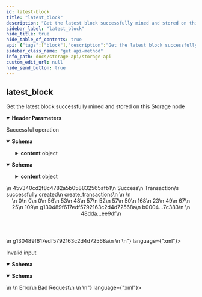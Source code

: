 ```yaml
---
id: latest-block
title: "latest_block"
description: "Get the latest block successfully mined and stored on this Storage node"
sidebar_label: "latest_block"
hide_title: true
hide_table_of_contents: true
api: {"tags":["block"],"description":"Get the latest block successfully mined and stored on this Storage node","operationId":"latestBlock","parameters":[{"in":"header","name":"x-request-id","required":true,"description":"An idempotent key for retrieving cached responses from the node","schema":{"type":"array","items":{"type":"string","example":"afac3a3dd8a04538934db1c20cc29767"}}}],"responses":{"200":{"description":"Successful operation","content":{"application/json":{"schema":{"type":"object","properties":{"id":{"type":"string","example":"45v340cd2f8c4782a5b058832565afb1","description":"The ID of the call, which corresponds to the x-request-id used in the header"},"status":{"type":"string","example":"Success","description":"The status of the call, which will be one of either \"Success\", \"Error\", or \"Pending\""},"reason":{"type":"string","example":"Transaction/s successfully created","description":"The reason for the status of the call. Most useful to debug errors"},"route":{"type":"string","example":"create_transactions","description":"The endpoint route that was called"},"content":{"type":"object","description":"The block itself. The header contains specific info about the block, while the transactions are stored as a separate property.","properties":{"block":{"type":"object","properties":{"header":{"type":"object","properties":{"version":{"type":"number"},"bits":{"type":"number"},"b_num":{"description":"The block number","type":"number"},"seed_value":{"type":"array","description":"The UNiCORN random number value, which is composed of both the UNiCORN witness and seed value for verification. The example array in this documentation is truncated for brevity.","items":{"example":[56,53,48,57,52,57,50]}},"nonce_and_mining_tx_hash":{"type":"array","items":{"example":[[168,23,49,67,25,109],"g130489f617edf5792163c2d4d72568a"]}},"previous_hash":{"type":"string","example":"b0004...7c383"},"txs_merkle_root_and_hash":{"type":"array","items":{"example":["","48dda...ee9df"]}}}},"transactions":{"type":"array","description":"A list of hashes for all transactions in this block","items":{"example":["g130489f617edf5792163c2d4d72568a"]}}}}}}},"title":"ResponseLatestBlock"}},"application/xml":{"schema":{"type":"object","properties":{"id":{"type":"string","example":"45v340cd2f8c4782a5b058832565afb1","description":"The ID of the call, which corresponds to the x-request-id used in the header"},"status":{"type":"string","example":"Success","description":"The status of the call, which will be one of either \"Success\", \"Error\", or \"Pending\""},"reason":{"type":"string","example":"Transaction/s successfully created","description":"The reason for the status of the call. Most useful to debug errors"},"route":{"type":"string","example":"create_transactions","description":"The endpoint route that was called"},"content":{"type":"object","description":"The block itself. The header contains specific info about the block, while the transactions are stored as a separate property.","properties":{"block":{"type":"object","properties":{"header":{"type":"object","properties":{"version":{"type":"number"},"bits":{"type":"number"},"b_num":{"description":"The block number","type":"number"},"seed_value":{"type":"array","description":"The UNiCORN random number value, which is composed of both the UNiCORN witness and seed value for verification. The example array in this documentation is truncated for brevity.","items":{"example":[56,53,48,57,52,57,50]}},"nonce_and_mining_tx_hash":{"type":"array","items":{"example":[[168,23,49,67,25,109],"g130489f617edf5792163c2d4d72568a"]}},"previous_hash":{"type":"string","example":"b0004...7c383"},"txs_merkle_root_and_hash":{"type":"array","items":{"example":["","48dda...ee9df"]}}}},"transactions":{"type":"array","description":"A list of hashes for all transactions in this block","items":{"example":["g130489f617edf5792163c2d4d72568a"]}}}}}}},"title":"ResponseLatestBlock"}}}},"400":{"description":"Invalid input","content":{"application/json":{"schema":{"type":"object","properties":{"id":{"type":"string","example":null},"status":{"type":"string","example":"Error"},"reason":{"type":"string","example":"Bad Request"},"route":{"type":"string","example":null},"content":{"type":"string","example":null}},"title":"ResponseBadRequest"}},"application/xml":{"schema":{"type":"object","properties":{"id":{"type":"string","example":null},"status":{"type":"string","example":"Error"},"reason":{"type":"string","example":"Bad Request"},"route":{"type":"string","example":null},"content":{"type":"string","example":null}},"title":"ResponseBadRequest"}}}}},"method":"get","path":"/latest_block","servers":[{"url":"http://49.12.234.10:3001","description":"Storage Node"}],"info":{"title":"Storage API","description":"The Storage node is responsible for storing the full blockchain history. \nOnce blocks are mined by the miners and sent to the Mempool nodes for validation, they are pushed on to the Storage nodes for long-term storage. \nAnybody is allowed to request a full history of the blockchain from the Storage nodes, but they are not required to keep such a history to participate in the network. ","contact":{"email":"byron.houwens@a-block.net"},"license":{"name":"GPL-3.0","url":"https://www.gnu.org/licenses/gpl-3.0.en.html"},"version":"1.0.0"},"postman":{"name":"latest_block","description":{"content":"Get the latest block successfully mined and stored on this Storage node","type":"text/plain"},"url":{"path":["latest_block"],"host":["{{baseUrl}}"],"query":[],"variable":[]},"header":[{"disabled":false,"description":{"content":"(Required) An idempotent key for retrieving cached responses from the node","type":"text/plain"},"key":"x-request-id","value":""},{"key":"Accept","value":"application/json"}],"method":"GET"}}
sidebar_class_name: "get api-method"
info_path: docs/storage-api/storage-api
custom_edit_url: null
hide_send_button: true
---
```



## latest_block



Get the latest block successfully mined and stored on this Storage node

<details style={{"marginBottom":"1rem"}} data-collapsed={false} open={true}><summary style={{}}><strong>Header Parameters</strong></summary><div><ul><ParamsItem className={"paramsItem"} param={{"in":"header","name":"x-request-id","required":true,"description":"An idempotent key for retrieving cached responses from the node","schema":{"type":"array","items":{"type":"string","example":"afac3a3dd8a04538934db1c20cc29767"}}}}></ParamsItem></ul></div></details><div><ApiTabs><TabItem label={"200"} value={"200"}><div>

Successful operation

</div><div><MimeTabs schemaType={"response"}><TabItem label={"application/json"} value={"application/json"}><SchemaTabs><TabItem label={"Schema"} value={"Schema"}><details style={{}} data-collapsed={false} open={true}><summary style={{"textAlign":"left"}}><strong>Schema</strong></summary><div style={{"textAlign":"left","marginLeft":"1rem"}}></div><ul style={{"marginLeft":"1rem"}}><SchemaItem collapsible={false} name={"id"} required={false} schemaName={"string"} qualifierMessage={undefined} schema={{"type":"string","example":"45v340cd2f8c4782a5b058832565afb1","description":"The ID of the call, which corresponds to the x-request-id used in the header"}}></SchemaItem><SchemaItem collapsible={false} name={"status"} required={false} schemaName={"string"} qualifierMessage={undefined} schema={{"type":"string","example":"Success","description":"The status of the call, which will be one of either \"Success\", \"Error\", or \"Pending\""}}></SchemaItem><SchemaItem collapsible={false} name={"reason"} required={false} schemaName={"string"} qualifierMessage={undefined} schema={{"type":"string","example":"Transaction/s successfully created","description":"The reason for the status of the call. Most useful to debug errors"}}></SchemaItem><SchemaItem collapsible={false} name={"route"} required={false} schemaName={"string"} qualifierMessage={undefined} schema={{"type":"string","example":"create_transactions","description":"The endpoint route that was called"}}></SchemaItem><SchemaItem collapsible={true} className={"schemaItem"}><details style={{}}><summary style={{}}><strong>content</strong><span style={{"opacity":"0.6"}}> object</span></summary><div style={{"marginLeft":"1rem"}}><div style={{"marginTop":".5rem","marginBottom":".5rem"}}>

The block itself. The header contains specific info about the block, while the transactions are stored as a separate property.

</div><SchemaItem collapsible={true} className={"schemaItem"}><details style={{}}><summary style={{}}><strong>block</strong><span style={{"opacity":"0.6"}}> object</span></summary><div style={{"marginLeft":"1rem"}}><SchemaItem collapsible={true} className={"schemaItem"}><details style={{}}><summary style={{}}><strong>header</strong><span style={{"opacity":"0.6"}}> object</span></summary><div style={{"marginLeft":"1rem"}}><SchemaItem collapsible={false} name={"version"} required={false} schemaName={"number"} qualifierMessage={undefined} schema={{"type":"number"}}></SchemaItem><SchemaItem collapsible={false} name={"bits"} required={false} schemaName={"number"} qualifierMessage={undefined} schema={{"type":"number"}}></SchemaItem><SchemaItem collapsible={false} name={"b_num"} required={false} schemaName={"number"} qualifierMessage={undefined} schema={{"description":"The block number","type":"number"}}></SchemaItem><SchemaItem collapsible={false} name={"seed_value"} required={false} schemaName={"undefined[]"} qualifierMessage={undefined} schema={{"type":"array","description":"The UNiCORN random number value, which is composed of both the UNiCORN witness and seed value for verification. The example array in this documentation is truncated for brevity.","items":{"example":[56,53,48,57,52,57,50]}}}></SchemaItem><SchemaItem collapsible={false} name={"nonce_and_mining_tx_hash"} required={false} schemaName={"undefined[]"} qualifierMessage={undefined} schema={{"type":"array","items":{"example":[[168,23,49,67,25,109],"g130489f617edf5792163c2d4d72568a"]}}}></SchemaItem><SchemaItem collapsible={false} name={"previous_hash"} required={false} schemaName={"string"} qualifierMessage={undefined} schema={{"type":"string","example":"b0004...7c383"}}></SchemaItem><SchemaItem collapsible={false} name={"txs_merkle_root_and_hash"} required={false} schemaName={"undefined[]"} qualifierMessage={undefined} schema={{"type":"array","items":{"example":["","48dda...ee9df"]}}}></SchemaItem></div></details></SchemaItem><SchemaItem collapsible={false} name={"transactions"} required={false} schemaName={"undefined[]"} qualifierMessage={undefined} schema={{"type":"array","description":"A list of hashes for all transactions in this block","items":{"example":["g130489f617edf5792163c2d4d72568a"]}}}></SchemaItem></div></details></SchemaItem></div></details></SchemaItem></ul></details></TabItem><TabItem label={"Example (from schema)"} value={"Example (from schema)"}><ResponseSamples responseExample={"{\n  \"id\": \"45v340cd2f8c4782a5b058832565afb1\",\n  \"status\": \"Success\",\n  \"reason\": \"Transaction/s successfully created\",\n  \"route\": \"create_transactions\",\n  \"content\": {\n    \"block\": {\n      \"header\": {\n        \"version\": 0,\n        \"bits\": 0,\n        \"b_num\": 0,\n        \"seed_value\": [\n          [\n            56,\n            53,\n            48,\n            57,\n            52,\n            57,\n            50\n          ]\n        ],\n        \"nonce_and_mining_tx_hash\": [\n          [\n            [\n              168,\n              23,\n              49,\n              67,\n              25,\n              109\n            ],\n            \"g130489f617edf5792163c2d4d72568a\"\n          ]\n        ],\n        \"previous_hash\": \"b0004...7c383\",\n        \"txs_merkle_root_and_hash\": [\n          [\n            \"\",\n            \"48dda...ee9df\"\n          ]\n        ]\n      },\n      \"transactions\": [\n        [\n          \"g130489f617edf5792163c2d4d72568a\"\n        ]\n      ]\n    }\n  }\n}"} language={"json"}></ResponseSamples></TabItem></SchemaTabs></TabItem><TabItem label={"application/xml"} value={"application/xml"}><SchemaTabs><TabItem label={"Schema"} value={"Schema"}><details style={{}} data-collapsed={false} open={true}><summary style={{"textAlign":"left"}}><strong>Schema</strong></summary><div style={{"textAlign":"left","marginLeft":"1rem"}}></div><ul style={{"marginLeft":"1rem"}}><SchemaItem collapsible={false} name={"id"} required={false} schemaName={"string"} qualifierMessage={undefined} schema={{"type":"string","example":"45v340cd2f8c4782a5b058832565afb1","description":"The ID of the call, which corresponds to the x-request-id used in the header"}}></SchemaItem><SchemaItem collapsible={false} name={"status"} required={false} schemaName={"string"} qualifierMessage={undefined} schema={{"type":"string","example":"Success","description":"The status of the call, which will be one of either \"Success\", \"Error\", or \"Pending\""}}></SchemaItem><SchemaItem collapsible={false} name={"reason"} required={false} schemaName={"string"} qualifierMessage={undefined} schema={{"type":"string","example":"Transaction/s successfully created","description":"The reason for the status of the call. Most useful to debug errors"}}></SchemaItem><SchemaItem collapsible={false} name={"route"} required={false} schemaName={"string"} qualifierMessage={undefined} schema={{"type":"string","example":"create_transactions","description":"The endpoint route that was called"}}></SchemaItem><SchemaItem collapsible={true} className={"schemaItem"}><details style={{}}><summary style={{}}><strong>content</strong><span style={{"opacity":"0.6"}}> object</span></summary><div style={{"marginLeft":"1rem"}}><div style={{"marginTop":".5rem","marginBottom":".5rem"}}>

The block itself. The header contains specific info about the block, while the transactions are stored as a separate property.

</div><SchemaItem collapsible={true} className={"schemaItem"}><details style={{}}><summary style={{}}><strong>block</strong><span style={{"opacity":"0.6"}}> object</span></summary><div style={{"marginLeft":"1rem"}}><SchemaItem collapsible={true} className={"schemaItem"}><details style={{}}><summary style={{}}><strong>header</strong><span style={{"opacity":"0.6"}}> object</span></summary><div style={{"marginLeft":"1rem"}}><SchemaItem collapsible={false} name={"version"} required={false} schemaName={"number"} qualifierMessage={undefined} schema={{"type":"number"}}></SchemaItem><SchemaItem collapsible={false} name={"bits"} required={false} schemaName={"number"} qualifierMessage={undefined} schema={{"type":"number"}}></SchemaItem><SchemaItem collapsible={false} name={"b_num"} required={false} schemaName={"number"} qualifierMessage={undefined} schema={{"description":"The block number","type":"number"}}></SchemaItem><SchemaItem collapsible={false} name={"seed_value"} required={false} schemaName={"undefined[]"} qualifierMessage={undefined} schema={{"type":"array","description":"The UNiCORN random number value, which is composed of both the UNiCORN witness and seed value for verification. The example array in this documentation is truncated for brevity.","items":{"example":[56,53,48,57,52,57,50]}}}></SchemaItem><SchemaItem collapsible={false} name={"nonce_and_mining_tx_hash"} required={false} schemaName={"undefined[]"} qualifierMessage={undefined} schema={{"type":"array","items":{"example":[[168,23,49,67,25,109],"g130489f617edf5792163c2d4d72568a"]}}}></SchemaItem><SchemaItem collapsible={false} name={"previous_hash"} required={false} schemaName={"string"} qualifierMessage={undefined} schema={{"type":"string","example":"b0004...7c383"}}></SchemaItem><SchemaItem collapsible={false} name={"txs_merkle_root_and_hash"} required={false} schemaName={"undefined[]"} qualifierMessage={undefined} schema={{"type":"array","items":{"example":["","48dda...ee9df"]}}}></SchemaItem></div></details></SchemaItem><SchemaItem collapsible={false} name={"transactions"} required={false} schemaName={"undefined[]"} qualifierMessage={undefined} schema={{"type":"array","description":"A list of hashes for all transactions in this block","items":{"example":["g130489f617edf5792163c2d4d72568a"]}}}></SchemaItem></div></details></SchemaItem></div></details></SchemaItem></ul></details></TabItem><TabItem label={"Example (from schema)"} value={"Example (from schema)"}><ResponseSamples responseExample={"<root>\n  <id>45v340cd2f8c4782a5b058832565afb1</id>\n  <status>Success</status>\n  <reason>Transaction/s successfully created</reason>\n  <route>create_transactions</route>\n  <content>\n    <block>\n      <header>\n        <version>0</version>\n        <bits>0</bits>\n        <b_num>0</b_num>\n        <seed_value>56</seed_value>\n        <seed_value>53</seed_value>\n        <seed_value>48</seed_value>\n        <seed_value>57</seed_value>\n        <seed_value>52</seed_value>\n        <seed_value>57</seed_value>\n        <seed_value>50</seed_value>\n        <nonce_and_mining_tx_hash>168</nonce_and_mining_tx_hash>\n        <nonce_and_mining_tx_hash>23</nonce_and_mining_tx_hash>\n        <nonce_and_mining_tx_hash>49</nonce_and_mining_tx_hash>\n        <nonce_and_mining_tx_hash>67</nonce_and_mining_tx_hash>\n        <nonce_and_mining_tx_hash>25</nonce_and_mining_tx_hash>\n        <nonce_and_mining_tx_hash>109</nonce_and_mining_tx_hash>\n        <nonce_and_mining_tx_hash>g130489f617edf5792163c2d4d72568a</nonce_and_mining_tx_hash>\n        <previous_hash>b0004...7c383</previous_hash>\n        <txs_merkle_root_and_hash></txs_merkle_root_and_hash>\n        <txs_merkle_root_and_hash>48dda...ee9df</txs_merkle_root_and_hash>\n      </header>\n      <transactions>g130489f617edf5792163c2d4d72568a</transactions>\n    </block>\n  </content>\n</root>"} language={"xml"}></ResponseSamples></TabItem></SchemaTabs></TabItem></MimeTabs></div></TabItem><TabItem label={"400"} value={"400"}><div>

Invalid input

</div><div><MimeTabs schemaType={"response"}><TabItem label={"application/json"} value={"application/json"}><SchemaTabs><TabItem label={"Schema"} value={"Schema"}><details style={{}} data-collapsed={false} open={true}><summary style={{"textAlign":"left"}}><strong>Schema</strong></summary><div style={{"textAlign":"left","marginLeft":"1rem"}}></div><ul style={{"marginLeft":"1rem"}}><SchemaItem collapsible={false} name={"id"} required={false} schemaName={"string"} qualifierMessage={undefined} schema={{"type":"string","example":null}}></SchemaItem><SchemaItem collapsible={false} name={"status"} required={false} schemaName={"string"} qualifierMessage={undefined} schema={{"type":"string","example":"Error"}}></SchemaItem><SchemaItem collapsible={false} name={"reason"} required={false} schemaName={"string"} qualifierMessage={undefined} schema={{"type":"string","example":"Bad Request"}}></SchemaItem><SchemaItem collapsible={false} name={"route"} required={false} schemaName={"string"} qualifierMessage={undefined} schema={{"type":"string","example":null}}></SchemaItem><SchemaItem collapsible={false} name={"content"} required={false} schemaName={"string"} qualifierMessage={undefined} schema={{"type":"string","example":null}}></SchemaItem></ul></details></TabItem><TabItem label={"Example (from schema)"} value={"Example (from schema)"}><ResponseSamples responseExample={"{\n  \"id\": null,\n  \"status\": \"Error\",\n  \"reason\": \"Bad Request\",\n  \"route\": null,\n  \"content\": null\n}"} language={"json"}></ResponseSamples></TabItem></SchemaTabs></TabItem><TabItem label={"application/xml"} value={"application/xml"}><SchemaTabs><TabItem label={"Schema"} value={"Schema"}><details style={{}} data-collapsed={false} open={true}><summary style={{"textAlign":"left"}}><strong>Schema</strong></summary><div style={{"textAlign":"left","marginLeft":"1rem"}}></div><ul style={{"marginLeft":"1rem"}}><SchemaItem collapsible={false} name={"id"} required={false} schemaName={"string"} qualifierMessage={undefined} schema={{"type":"string","example":null}}></SchemaItem><SchemaItem collapsible={false} name={"status"} required={false} schemaName={"string"} qualifierMessage={undefined} schema={{"type":"string","example":"Error"}}></SchemaItem><SchemaItem collapsible={false} name={"reason"} required={false} schemaName={"string"} qualifierMessage={undefined} schema={{"type":"string","example":"Bad Request"}}></SchemaItem><SchemaItem collapsible={false} name={"route"} required={false} schemaName={"string"} qualifierMessage={undefined} schema={{"type":"string","example":null}}></SchemaItem><SchemaItem collapsible={false} name={"content"} required={false} schemaName={"string"} qualifierMessage={undefined} schema={{"type":"string","example":null}}></SchemaItem></ul></details></TabItem><TabItem label={"Example (from schema)"} value={"Example (from schema)"}><ResponseSamples responseExample={"<root>\n  <id/>\n  <status>Error</status>\n  <reason>Bad Request</reason>\n  <route/>\n  <content/>\n</root>"} language={"xml"}></ResponseSamples></TabItem></SchemaTabs></TabItem></MimeTabs></div></TabItem></ApiTabs></div>
      